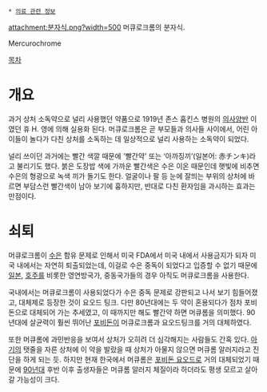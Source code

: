  * [[의료 관련 정보]]

attachment:분자식.png?width=500
머큐로크롬의 분자식.

Mercurochrome

[[목차]]

= 개요 =
과거 상처 소독약으로 널리 사용했던 약품으로 1919년 존스 홉킨스 병원의 [[의사양반]] 이였던 휴 H. 영에 의해 실용화 된다. 머큐로크롬은 곧 부모들과 의사들 사이에서, 어린 아이들이 놀다가 다친 상처를 소독하는 데 일상적으로 널리 사용하는 소독약이 되었다. 

널리 쓰이던 과거에는 빨간 색깔 때문에 '빨간약' 또는 ‘아까징끼’(일본어: 赤チンキ)라고 불리기도 했다. 붉은 도장밥 색에 가까운 빨간색은 수은 이온 때문인데 햇빛에 비추면 수은의 형광으로 녹색 끼가 돌기도 한다.
얼굴이나 팔 등 눈에 잘띄는 부위의 상처에 바르면 부담스런 빨간색이 남아 보기에 흉하지만, 반대로 다친 환자임을 과시하는 효과는 만점이다.
= 쇠퇴 =
머큐로크롬이 [[수은]] 함유 문제로 인해서 미국 FDA에서 미국 내에서 사용금지가 되자 미국 내에서는 자연히 퇴출되었는데, 이걸로 수은 중독이 되었다고 입증할 수 없기 때문에 [[일본]], [[호주]]를 비롯한 영연방국가, 중동국가들의 경우 아직도 머큐로크롬을 사용한다.

국내에서는 머큐로크롬이 사용되었다가 수은 중독 문제로 강판되고 나서 보기 힘들어졌고, 대체제로 등장한 것이 요오드 팅크. 다만 80년대에는 두 약이 혼용되다가 점차 포비돈으로 대체되어 가는 추세였고, 이 때까지만 해도 빨간약 하면 머큐롬을 의미했다. 90년대에 살균력이 훨씬 뛰어난 [[포비돈 요오드|포비돈]]이  머큐로크롬과 요오드팅크를 거의 대체하였다.

또한 머큐롬에 과민반응을 보여서 상처가 오히려 더 심각해지는 사람들도 간혹 있다. [[아기]]의 탯줄을 자른 상처에 이 약을 발랐을 때 상처가 아물지 않으면 머큐롬 알러지라고 진단을 하게 되는 듯. 하지만 현재 한국에서 머큐롬은 [[포비돈 요오드]]로 거의 대체되었기 때문에 [[90년대]] 후반 이후 출생자들은 머큐롬 알러지 체질이라 하더라도 평생 모르고 살아갈 가능성이 크다.
